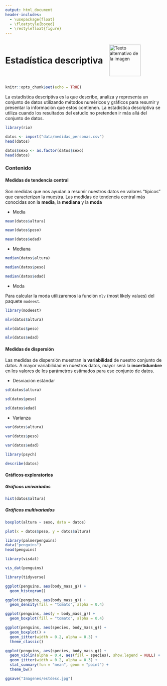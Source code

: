 ---
output: html_document
header-includes:
  - \usepackage{float}
  - \floatstyle{boxed}
  - \restylefloat{figure}
---

<div style="display:flex; align-items:center;">
  <h1 style="margin:0;">Estadística descriptiva</h1>
  <img src="Imagenes/HNBI_LOGO1.jpeg" alt="Texto alternativo de la imagen" style="width:100px; margin-left:20px;">
</div>


```{r setup, include=FALSE}
knitr::opts_chunk$set(echo = TRUE)
```

La estadística descriptiva es la que describe, analiza y representa un conjunto de datos utilizando métodos numéricos y gráficos para resumir y presentar la información que estos contienen.
La estadística descriptiva se utiliza cuando los resultados del estudio no pretenden ir más allá del conjunto de datos.

```{r}
library(rio)
```

```{r}
datos <- import("data/medidas_personas.csv")
head(datos)
```

```{r}
datos$sexo <- as.factor(datos$sexo)
head(datos)
```

### Contenido{.tabset .tabset-pills}

#### Medidas de tendencia central

Son medidas que nos ayudan a resumir nuestros datos en valores "típicos" que caracterizan la muestra.
Las medidas de tendencia central más conocidas son la **media**, la **mediana** y la **moda**

- Media

```{r}
mean(datos$altura)
```

```{r}
mean(datos$peso)
```

```{r}
mean(datos$edad)
```

- Mediana

```{r}
median(datos$altura)
```

```{r}
median(datos$peso)
```

```{r}
median(datos$edad)
```

- Moda

Para calcular la moda utilizaremos la función `mlv` (most likely values) del paquete `modeest`.

```{r}
library(modeest)
```

```{r}
mlv(datos$altura)
```

```{r}
mlv(datos$peso)
```

```{r}
mlv(datos$edad)
```

#### Medidas de dispersión

Las medidas de dispersión muestran la **variabilidad** de nuestro conjunto de datos. A mayor variabilidad en nuestros datos, mayor será la **incertidumbre** en los valores de los parámetros estimados para ese conjunto de datos.

- Desviación estándar

```{r}
sd(datos$altura)
```

```{r}
sd(datos$peso)
```

```{r}
sd(datos$edad)
```

- Varianza

```{r}
var(datos$altura)
```

```{r}
var(datos$peso)
```

```{r}
var(datos$edad)
```

```{r}
library(psych)
```

```{r}
describe(datos)
```

#### Gráficos exploratorios

##### Gráficos univariados

```{r}
hist(datos$altura)
```

##### Gráficos multivariados

```{r}
boxplot(altura ~ sexo, data = datos)
```

```{r}
plot(x = datos$peso, y = datos$altura)
```

```{r}
library(palmerpenguins)
data("penguins")
head(penguins)
```

```{r}
library(visdat)
```

```{r}
vis_dat(penguins)
```

```{r, warning=FALSE, message=FALSE}
library(tidyverse)
```

```{r}
ggplot(penguins, aes(body_mass_g)) +
  geom_histogram() 
```

```{r}
ggplot(penguins, aes(body_mass_g)) +
  geom_density(fill = "tomato", alpha = 0.4) 
```

```{r}
ggplot(penguins, aes(y = body_mass_g)) +
  geom_boxplot(fill = "tomato", alpha = 0.4)
```

```{r}
ggplot(penguins, aes(species, body_mass_g)) +
  geom_boxplot() +
  geom_jitter(width = 0.2, alpha = 0.3) +
  theme_classic()
```

```{r}
ggplot(penguins, aes(species, body_mass_g)) +
  geom_violin(alpha = 0.4, aes(fill = species), show.legend = NULL) +
  geom_jitter(width = 0.2, alpha = 0.3) +
  stat_summary(fun = "mean", geom = "point") +
  theme_bw()
```

```{r}
ggsave("Imagenes/estdesc.jpg")
```

